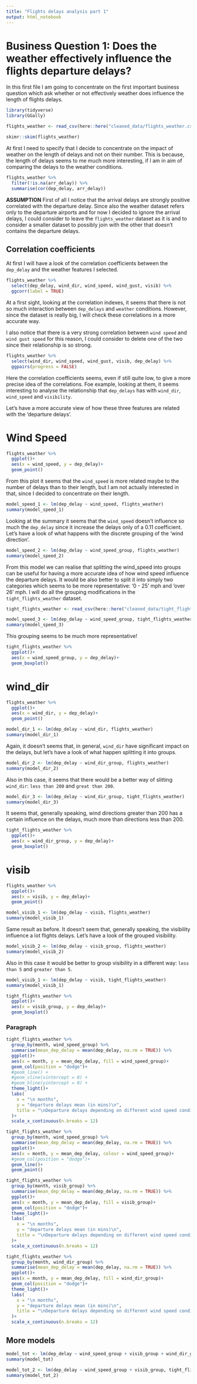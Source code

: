 ```yaml
---
title: "Flights delays analysis part 1"
output: html_notebook
---
```



# Business Question 1: Does the weather effectively influence the flights departure delays?

In this first file I am going to concentrate on the first important business question which ask whether or not effectively weather does influence the length of flights delays.

```r
library(tidyverse)
library(GGally)
```


```r
flights_weather <- read_csv(here::here("cleaned_data/flights_weather.csv"))
```


```r
skimr::skim(flights_weather)
```

At first I need to specify that I decide to concentrate on the impact of weather on the length of delays and not on their number.
This is because, the length of delays seems to me much more interesting, if I am in aim of comparing the delays to the weather conditions.



```r
flights_weather %>% 
  filter(!is.na(arr_delay)) %>% 
  summarise(cor(dep_delay, arr_delay))
```

**ASSUMPTION**
First of all I notice that the arrival delays are strongly positive correlated with the departure delay. Since also the weather dataset refers only to the departure airports and for now I decided to ignore the arrival delays, I could consider to leave the `flights_weather` dataset as it is and to consider a smaller dataset to possibly join with the other that doesn't contains the departure delays.




## Correlation coefficients

At first I will have a look of the correlation coefficients between the `dep_delay` and the weather features I selected.


```r
flights_weather %>% 
  select(dep_delay, wind_dir, wind_speed, wind_gust, visib) %>% 
  ggcorr(label = TRUE)
```


At a first sight, looking at the correlation indexes, it seems that there is not so much interaction between `dep_delays` and `weather` conditions. However, since the dataset is really big, I will check these correlations in a more accurate way.

I also notice that there is a very strong correlation between `wind speed` and `wind gust speed` for this reason, I could consider to delete one of the two since their relationship is so strong.




```r
flights_weather %>% 
  select(wind_dir, wind_speed, wind_gust, visib, dep_delay) %>% 
  ggpairs(progress = FALSE)
```



Here the correlation coefficients seems, even if still quite low, to give a more precise idea of the correlations. Foe example, looking at them, it seems interesting to analyse the relationship that `dep_delays` has with `wind_dir`, `wind_speed` and `visibility`.


Let's have a more accurate view of how these three features are related with the 'departure delays'.

# Wind Speed

```r
flights_weather %>% 
  ggplot()+
  aes(x = wind_speed, y = dep_delay)+
  geom_point()
```

From this plot it seems that the `wind_speed` is more related maybe to the number of delays than to their length, but I am not actually interested in that, since I decided to concentrate on their length.


```r
model_speed_1 <- lm(dep_delay ~ wind_speed, flights_weather)
summary(model_speed_1)
```

Looking at the summary it seems that the `wind_speed` doesn't influence so much the `dep_delay` since it increase the delays only of a 0.11 coefficient. Let's have a look of what happens with the discrete grouping of the 'wind direction'.



```r
model_speed_2 <- lm(dep_delay ~ wind_speed_group, flights_weather)
summary(model_speed_2)
```

From this model we can realise that splitting the wind_speed into groups can be useful for having a more accurate idea of how wind speed influence the departure delays. It would be also better to split it into simply two categories which seems to be more representative: '0 - 25' mph and 'over 26' mph. I will do all the grouping modifications in the `tight_flights_weather` dataset.



```r
tight_flights_weather <- read_csv(here::here("cleaned_data/tight_flights_weather.csv"))
```


```r
model_speed_3 <- lm(dep_delay ~ wind_speed_group, tight_flights_weather)
summary(model_speed_3)
```
This grouping seems to be much more representative!


```r
tight_flights_weather %>% 
  ggplot()+
  aes(x = wind_speed_group, y = dep_delay)+
  geom_boxplot()
```

# wind_dir

```r
flights_weather %>% 
  ggplot()+
  aes(x = wind_dir, y = dep_delay)+
  geom_point()
```







```r
model_dir_1 <- lm(dep_delay ~ wind_dir, flights_weather)
summary(model_dir_1)
```

Again, it doesn't seems that, in general, `wind_dir` have significant impact on the delays, but let's have a look of what happen splitting it into groups.



```r
model_dir_2 <- lm(dep_delay ~ wind_dir_group, flights_weather)
summary(model_dir_2)
```

Also in this case, it seems that there would be a better way of slitting `wind_dir`: `less than 200` and `great than 200`.


```r
model_dir_3 <- lm(dep_delay ~ wind_dir_group, tight_flights_weather)
summary(model_dir_3)
```
It seems that, generally speaking, wind directions greater than 200 has a certain influence on the delays, much more than directions less than 200.


```r
tight_flights_weather %>% 
  ggplot()+
  aes(x = wind_dir_group, y = dep_delay)+
  geom_boxplot()
```

# visib



```r
flights_weather %>% 
  ggplot()+
  aes(x = visib, y = dep_delay)+
  geom_point()
```


```r
model_visib_1 <- lm(dep_delay ~ visib, flights_weather)
summary(model_visib_1)
```

Same result as before. It doesn't seem that, generally speaking, the visibility influence a lot flights delays. Let's have a look of the grouped visibility.






```r
model_visib_2 <- lm(dep_delay ~ visib_group, flights_weather)
summary(model_visib_2)
```


Also in this case it would be better to group visibility in a different way: `less than 5` and `greater than 5`.



```r
model_visib_1 <- lm(dep_delay ~ visib, tight_flights_weather)
summary(model_visib_1)
```



```r
tight_flights_weather %>% 
  ggplot()+
  aes(x = visib_group, y = dep_delay)+
  geom_boxplot()
```



### Paragraph

```r
tight_flights_weather %>%
  group_by(month, wind_speed_group) %>% 
  summarise(mean_dep_delay = mean(dep_delay, na.rm = TRUE)) %>% 
  ggplot()+
  aes(x = month, y = mean_dep_delay, fill = wind_speed_group)+
  geom_col(position = "dodge")+
  #geom_line() +
  #geom_vline(xintercept = 0) +
  #geom_hline(yintercept = 0) + 
  theme_light()+
  labs(
    x = "\n months",
    y = "departure delays mean (in mins)\n",
    title = "\nDeparture delays depending on different wind speed conditions\n"
  )+
  scale_x_continuous(n.breaks = 12)
```



```r
tight_flights_weather %>%
  group_by(month, wind_speed_group) %>% 
  summarise(mean_dep_delay = mean(dep_delay, na.rm = TRUE)) %>% 
  ggplot()+
  aes(x = month, y = mean_dep_delay, colour = wind_speed_group)+
  #geom_col(position = "dodge")+
  geom_line()+
  geom_point()
```


```r
tight_flights_weather %>% 
  group_by(month, visib_group) %>% 
  summarise(mean_dep_delay = mean(dep_delay, na.rm = TRUE)) %>% 
  ggplot()+
  aes(x = month, y = mean_dep_delay, fill = visib_group)+
  geom_col(position = "dodge")+
  theme_light()+
  labs(
    x = "\n months",
    y = "departure delays mean (in mins)\n",
    title = "\nDeparture delays depending on different wind speed conditions\n"
  )+
  scale_x_continuous(n.breaks = 12)
```


```r
tight_flights_weather %>% 
  group_by(month, wind_dir_group) %>% 
  summarise(mean_dep_delay = mean(dep_delay, na.rm = TRUE)) %>% 
  ggplot()+
  aes(x = month, y = mean_dep_delay, fill = wind_dir_group)+
  geom_col(position = "dodge")+
  theme_light()+
  labs(
    x = "\n months",
    y = "departure delays mean (in mins)\n",
    title = "\nDeparture delays depending on different wind speed conditions\n"
  )+
  scale_x_continuous(n.breaks = 12)
```


## More models

```r
model_tot <- lm(dep_delay ~ wind_speed_group + visib_group + wind_dir_group, tight_flights_weather)
summary(model_tot)
```

```r
model_tot_2 <- lm(dep_delay ~ wind_speed_group + visib_group, tight_flights_weather)
summary(model_tot_2)
```



















































































































































